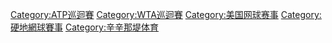 {{commons category|Cincinnati Masters}}
{{Main}}

[[Category:ATP巡迴賽|Category:ATP巡迴賽]]
[[Category:WTA巡迴賽|Category:WTA巡迴賽]]
[[Category:美国网球赛事|Category:美国网球赛事]]
[[Category:硬地網球賽事|Category:硬地網球賽事]]
[[Category:辛辛那堤体育|Category:辛辛那堤体育]]